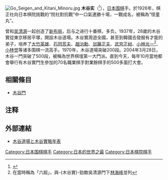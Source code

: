 [[File:Go_Seigen_and_Kitani_Minoru.jpg|thumb]]
{{Infobox Go player
| image = 
| 全名 = 木谷實
| 英文名 = Minoru Kitani
| 日文名 = {{lang|ja|木谷 實}}
| 綽號 = 怪童丸
| 生於 = 1909年1月25日
| 卒於 = 1975年12月19日 享年66歲
| 出生地 = [[File:Flag_of_Japan.svg|20px]] 大日本帝國[[兵庫縣|兵庫縣]][[神戶市|神戶市]]
| 逝世地 =  [[File:Flag_of_Japan.svg|20px]] [[日本|日本]][[神奈川縣|神奈川縣]][[平塚市|平塚市]]
| 國籍 = [[File:Flag_of_Japan.svg|20px]] [[日本|日本]]
| 師從 = 鈴木為次郎
| 學生 = [[大竹英雄|大竹英雄]]、[[石田芳夫|石田芳夫]]、[[趙治勳|趙治勳]]、[[加藤正夫|加藤正夫]]、<br>[[武宫正树|武宫正树]]、[[小林光一|小林光一]]、[[小林觉|小林觉]]、小川誠子等
| 職業生涯 = 1924年入段
| 段位 = 专业九段
| 所屬 = [[日本棋院|日本棋院]]、木谷道場|-{A|木谷}-道場
}}
{{Japanese
| japanese = 木谷 實
| kana = きたに みのる
| romaji = Kitani Minoru
|}}
'''木谷实'''（{{bd|1909年|1月25日|1975年|12月19日|Kitani, Minoru}}<ref name="profile">{{Cite web |url=http://www.hiratsuka-bunka.or.jp/igo_history.htm |title=木谷道場と木谷實略年表 |accessdate=2012-07-21 |archive-date=2013-02-20 |archive-url=https://web.archive.org/web/20130220151328/http://www.hiratsuka-bunka.or.jp/igo_history.htm |dead-url=no }}</ref>），[[日本|日本]][[围棋|围棋]]手。於1926年，棋正社向日本棋院挑戰的“院社對抗戰”中一口氣連勝十場，一戰成名，被稱為“怪童丸”。

曾和[[吴清源|吴清源]]一起创造了[[新布石|新布局]]，后与之进行十番棋，多负。1937年，28歲的木谷實從東京移居平塚，開設木谷道場。木谷實周遊全國，甚至到韓國去發掘有才能的弟子，培养了[[大竹英雄|大竹英雄]]、[[石田芳夫|石田芳夫]]、[[趙治勳|趙治勳]]、[[加藤正夫|加藤正夫]]、[[武宫正树|武宫正树]]、[[小林光一|小林光一]]<ref>在當時稱為「六超」，與-{木谷實}-勁敵吳清源門下[[林海峰_(围棋)|林海峰]]並列</ref>、[[小林觉|小林觉]]等诸多围棋一流高手。1970年，木谷道場突破200段。2004年3月28日，木谷一門突破了500段，被稱為世界棋壇第一大門派。直到今天，每年10月當地都會舉行有木谷實門生參加的70名職業棋手對業餘棋手的500多面打大會。

== 相關條目 ==
* [[木谷門|木谷門]]

== 注释 ==
{{reflist}}

== 外部連結 ==
* {{ja}} [http://www.hiratsuka-bunka.or.jp/igo_history.htm 木谷道場と木谷實略年表] {{Wayback|url=http://www.hiratsuka-bunka.or.jp/igo_history.htm |date=20130220151328 }}

{{围棋殿堂}}

{{Authority control}}

{{DEFAULTSORT:Kitani, Minoru}}
[[Category:日本围棋棋手|Category:日本围棋棋手]]
[[Category:日本的世界之最|Category:日本的世界之最]]
[[Category:日本棋院棋手|Category:日本棋院棋手]]